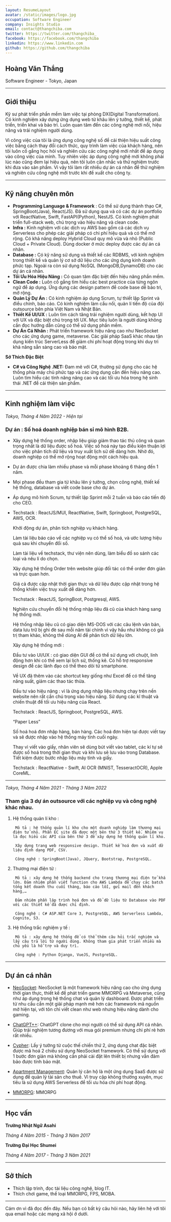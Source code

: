 ```yaml
---
layout: ResumeLayout
avatar: /static/images/logo.jpg
occupation: Software Engineer
company: Insights Studio
email: contact@thangchiba.com
twitter: https://twitter.com/thangchiba_
facebook: https://facebook.com/thangchiba
linkedin: https://www.linkedin.com
github: https://github.com/thangchiba
---
```




## Hoàng Văn Thắng

Software Engineer - Tokyo, Japan

---

## Giới thiệu

Kỹ sư phát triển phần mềm làm việc tại phòng DX(Digital Transformation).
Có kinh nghiệm xây dựng ứng dụng web từ khâu lên ý tưởng, thiết kế, phát triển, triển khai và bảo trì.
Luôn quan tâm đến các công nghệ mới nổi, hiệu năng và trải nghiệm người dùng.

Vì công việc của tôi là ứng dụng công nghệ số để cải thiện hiệu suất công việc bằng cách thay đổi cách thức, quy trình làm việc của khách hàng, nên tôi luôn cố gắng học hỏi và nghiên cứu các công nghệ mới nhất để áp dụng vào công việc của mình.
Tuy nhiên việc áp dụng công nghệ mới không phải lúc nào cũng đem lại hiệu quả, nên tôi luôn cân nhắc và thử nghiệm trước khi đưa vào sản phẩm.
Vì vậy tôi làm rất nhiều dự án cá nhân để thử nghiệm và nghiên cứu công nghệ mới trước khi đề xuất cho công ty.

---

## Kỹ năng chuyên môn

- **Programming Language & Framework** : Có thể sử dụng thành thạo C#, SpringBoot(Java), React(JS). Đã sử dụng qua và có các dự án portfolio với ReactNative, Swift, FastAPI(Python), NestJS. Có kinh nghiệm phát triển full-stack web, chú trọng vào hiệu năng và clean code.
- **Infra :** Kinh nghiệm với các dịch vụ AWS bao gồm cả các dịch vụ Serverless cho phép các giải pháp có chi phí hiệu quả và có thể mở rộng. Có khả năng deploy Hybrid Cloud quy mô vừa và nhỏ (Public Cloud + Private Cloud). Dùng docker ở mức deploy được các dự án cá nhân.
- **Database :** Có kỹ năng sử dụng và thiết kế các RDBMS, với kinh nghiệm trong thiết kế và quản lý cơ sở dữ liệu cho các ứng dụng kinh doanh phức tạp. Ngoài ra còn sử dụng NoSQL (MongoDB,DynamoDB) cho các dự án cá nhân.
- **Tối Ưu Hóa Hiệu Năng :** Có quan tâm đặc biệt đến hiệu năng phần mềm.
- **Clean Code :** Luôn cố gắng tìm hiểu các best practice của từng ngôn ngữ để áp dụng. Ứng dụng các design pattern để code base dễ bảo trì, mở rộng.
- **Quản Lý Dự Án :** Có kinh nghiệm áp dụng Scrum, tự thiết lập Sprint và điều chỉnh, báo cáo. Có kinh nghiệm làm cầu nối, quản lí tiến độ của đội outsource bên phía Việt Nam và Nhật Bản.
- **Thiết Kế UI/UX :** Luôn tìm cách tăng trải nghiệm người dùng, kết hợp UI với UX và đặc biệt chú trọng tới UX. Mục tiêu luôn là người dùng không cần đọc hướng dẫn cũng có thể sử dụng phần mềm.
- **Dự Án Cá Nhân :** Phát triển framework hiệu năng cao như NeoSocket cho các ứng dụng game, metaverse. Các giải pháp SaaS khác nhau tận dụng kiến trúc ServerLess để giảm chi phí hoạt động trong khi duy trì khả năng sẵn sàng cao và bảo mật.

**Sở Thích Đặc Biệt**

- **C# và Công Nghệ .NET:** Đam mê với C#, thường sử dụng cho các hệ thống phía máy chủ phức tạp và các ứng dụng cần đến hiệu năng cao. Luôn tìm hiểu các tính năng nâng cao và các tối ưu hóa trong hệ sinh thái .NET để cải thiện sản phẩm.

---

## Kinh nghiệm làm việc

*Tokyo, Tháng 4 Năm 2022 - Hiện tại*

### **Dự án : Số hoá doanh nghiệp bán sỉ mô hình B2B.**

- Xây dựng hệ thống order, nhập liệu giúp giảm thao tác thủ công và quan trọng nhất là dữ liệu được số hoá. Việc số hoá này tạo điều kiện thuận lợi cho việc phân tích dữ liệu và truy xuất lịch sử dễ dàng hơn. Nhờ đó, doanh nghiệp có thể mở rộng hoạt động một cách hiệu quả.

- Dự án được chia làm nhiều phase và mỗi phase khoảng 6 tháng đến 1 năm.

- Mọi phase đều tham gia từ khâu lên ý tưởng, chọn công nghệ, thiết kế hệ thống, database và viết code base cho dự án.

- Áp dụng mô hình Scrum, tự thiết lập Sprint mỗi 2 tuần và báo cáo tiến độ cho CEO.

- Techstack : ReactJS/MUI, ReactNative, Swift, Springboot, PostgreSQL, AWS, OCR.

    <Toggle text="Phase 1 : Từ tháng 4 năm 2022 đến tháng 3 năm 2023">
    Khởi động dự án, phân tích nghiệp vụ khách hàng.

    Làm tài liệu báo cáo về các nghiệp vụ có thể số hoá, và ước lượng hiệu quả sau khi chuyển đổi số.

    Làm tài liệu về techstack, thư viện nên dùng, làm biểu đồ so sánh các loại và nêu lí do chọn.

    Xây dựng hệ thống Order trên website giúp đối tác có thể order đơn giản và trực quan hơn.

    Giá cả được cập nhật thời gian thực và dữ liệu được cập nhật trong hệ thống khiến việc truy xuất dễ dàng hơn.

    Techstack : ReactJS, SpringBoot, Postgresql, AWS.
    </Toggle>

    <Toggle text="Phase 2 : Từ tháng 4 năm 2023 đến tháng 12 2023">
    Nghiên cứu chuyển đổi hệ thống nhập liệu đã cũ của khách hàng sang hệ thống mới.

    Hệ thống nhập liệu cũ có giao diện MS-DOS với các câu lệnh văn bản, data lưu trữ bị ghi đè sau mỗi năm tài chính vì vậy hầu như không có giá trị tham khảo, không thể dùng AI để phân tích dữ liệu lớn.

    Xây dựng hệ thống mới :

    Đầu tư vào UI/UX : có giao diện GUI để có thể sử dụng với chuột, linh động hơn khi có thể xem lại lịch sử, thống kê. Có hỗ trợ responsive design để các lãnh đạo có thể theo dõi từ smartphone.

    Về UX đã thêm vào các shortcut key giống như Excel để có thể tăng năng suất, giảm các thao tác thừa.

    Đầu tư vào hiệu năng : vì là ứng dụng nhập liệu nhưng chạy trên nền website nên rất cần chú trọng vào hiệu năng. Sử dụng các kĩ thuật và chiến thuật để tối ưu hiệu năng của React.

    Techstack : ReactJS, Springboot, PostgreSQL, AWS.
    </Toggle>

    <Toggle text="Phase 3 : Từ tháng 1 2024 đến hiện tại">
    “Paper Less”

    Số hoá hoá đơn nhập hàng, bán hàng. Các hoá đơn hiện tại được viết tay và sẽ được nhập vào hệ thống máy tính cuối ngày.

    Thay vì viết vào giấy, nhân viên sẽ dùng bút viết vào tablet, các kí tự sẽ được số hoá trong thời gian thực và khi lưu sẽ lưu vào trong Database. Tiết kiệm được bước nhập liệu máy tính và giấy.

    Techstack : ReactNative - Swift, AI OCR (MNIST, TesseractOCR), Apple CoreML.
    </Toggle>

---

*Tokyo, Tháng 4 Năm 2021 - Tháng 3 Năm 2022*

### **Tham gia 3 dự án outsource với các nghiệp vụ và công nghệ khác nhau.**

1. Hệ thống quản lí kho :

        Mô tả : hệ thống quản lí kho cho một doanh nghiệp làm thương mại điện tử nhỏ. Phần EC site đã được một bên thứ 3 thiết kế. Nhiệm vụ là đọc hiểu các API của bên thứ 3 để xây dựng hệ thống quản lí kho.

        Xây dựng trang web responsive design. Thiết kế hoá đơn và xuất dữ liệu định dạng PDF, CSV.

        Công nghệ : SpringBoot(Java), JQuery, Bootstrap, PostgreSQL.

2. Thương mại điện tử :

        Mô tả : xây dựng hệ thống backend cho trang thương mại điện tử khá lớn. Đảm nhiệm phần viết function cho AWS Lambda để chạy các batch tổng kết doanh thu cuối tháng, báo cáo lỗi, gửi mail đến khách hàng,…

        Đảm nhiệm phần lập trình hoá đơn và đổ dữ liệu từ Database vào PDF với các thiết kế đã được chỉ định.

        Công nghệ : C# ASP.NET Core 3, PostgreSQL, AWS Serverless Lambda, Cognito, S3.

3. Hệ thống trắc nghiệm y tế :

        Mô tả : xây dựng hệ thống để có thể thêm câu hỏi trắc nghiệm và lấy câu trả lời từ người dùng. Không tham gia phát triển nhiều mà chủ yếu là hỗ trợ và duy trì.

        Công nghệ : Python Django, VueJS, PostgreSQL.

---

## Dự án cá nhân

- [NeoSocket](/project/neo-socket): NeoSocket là một framework hiệu năng cao cho ứng dụng thời gian thực, thiết kế để phát triển game MMORPG và Metaverse, cũng như áp dụng trong hệ thống chat và quản lý dashboard. Được phát triển từ nhu cầu cần một giải pháp mạnh mẽ hơn các framework mã nguồn mở hiện tại, với tôn chỉ viết clean như web nhưng hiệu năng dành cho gaming.

- [ChatGPT++](/project/chat-gpt-plus): ChatGPT clone cho mọi người có thể sử dụng API cá nhân. Giúp trải nghiệm tương đương với mua gói premium nhưng chi phí rẻ hơn rất nhiều.

- [Cypher](/project/cypher): Lấy ý tưởng từ cuộc thế chiến thứ 2, ứng dụng chat đặc biệt được mã hoá 2 chiều sử dụng NeoSocket framework. Có thể sử dụng với 1 bước đơn giản mà không cần phải cài đặt lên thiết bị nhưng vẫn đảm bảo được tính bảo mật.

- [Apartment Management](/project/apartment-management): Quản lý căn hộ là một ứng dụng SaaS được sử dụng để quản lý tài sản cho thuê. Vì truy cập không thường xuyên, mục tiêu là sử dụng AWS Serverless để tối ưu hóa chi phí hoạt động.

- [MMORPG](/project/mmorpg): MMORPG

---

## Học vấn

**Trường Nhật Ngữ Asahi**

_Tháng 4 Năm 2015 - Tháng 3 Năm 2017_

**Trường Đại Học Shumei**

_Tháng 4 Năm 2017 - Tháng 3 Năm 2021_

---

## Sở thích

- Thích lập trình, đọc tài liệu công nghệ, blog IT.
- Thích chơi game, thể loại MMORPG, FPS, MOBA.

---

Cám ơn vì đã đọc đến đây. Nếu bạn có bất kỳ câu hỏi nào, hãy liên hệ với tôi qua email hoặc các mạng xã hội ở dưới.